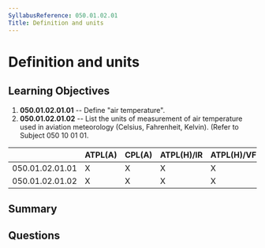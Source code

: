 ```yaml
---
SyllabusReference: 050.01.02.01
Title: Definition and units
---
```


# Definition and units

## Learning Objectives

1. **050.01.02.01.01** -- Define "air temperature".
2. **050.01.02.01.02** -- List the units of measurement of air temperature used in
   aviation meteorology (Celsius, Fahrenheit, Kelvin). (Refer to Subject 050 10
   01 01.

|                 | ATPL(A) | CPL(A) | ATPL(H)/IR | ATPL(H)/VFR | CPL(H) | IR  | CBIR(A) |
| --------------- | ------- | ------ | ---------- | ----------- | ------ | --- | ------- |
| 050.01.02.01.01 | X       | X      | X          | X           | X      | X   | X       |
| 050.01.02.01.02 | X       | X      | X          | X           | X      | X   | X       |

## Summary

## Questions
